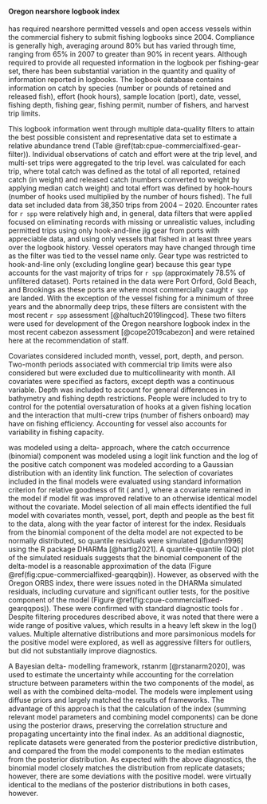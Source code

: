 #### Oregon nearshore logbook index

\Glsentrylong{odfw} has required nearshore
permitted vessels and open access vessels within the commercial fishery
to submit fishing logbooks since 2004.
Compliance is generally high, averaging around 80\% but has varied through
time, ranging from 65\% in 2007 to greater than 90\% in recent years.
Although required to provide all requested information in the logbook per
fishing-gear set,
there has been substantial variation in the quantity and quality
of information reported in logbooks. The logbook database contains
information on catch by species (number or pounds of retained and released
fish), effort (hook hours), sample location (port), date, vessel, fishing
depth, fishing gear, fishing permit, number of fishers, and harvest trip
limits.

This logbook information went through multiple data-quality filters to attain the
best possible consistent and representative data set to estimate
a relative abundance trend (Table \@ref(tab:cpue-commercialfixed-gear-filter)).
Individual observations of catch and effort were at the trip level,
and multi-set trips were aggregated to the trip level.
\Glsentrylong{cpue} was calculated for each trip, where total
catch was defined as the total of all reported, retained catch (in weight) and
released catch (numbers converted to weight by applying median catch
weight) and total effort was defined by hook-hours (number of hooks used
multiplied by the number of hours fished). The full data set included data
from 38,350 trips from 2004 – 2020.
Encounter rates for `r spp` were relatively high and, in general,
data filters that were applied focused on
eliminating records with missing or unrealistic values, including
permitted trips using only hook-and-line jig gear from ports with appreciable
data, and using only vessels that fished in at least three years over the
logbook history. Vessel operators may have changed through time as the filter
was tied to the vessel name only. Gear type was restricted to hook-and-line
only (excluding longline gear) because this gear type accounts for the vast
majority of trips for `r spp` (approximately 78.5\% of unfiltered dataset).
Ports retained in the data were Port Orford, Gold Beach, and Brookings as
these ports are where most commercially caught `r spp` are landed. With the
exception of the vessel fishing for a minimum of three years and the
abnormally deep trips, these filters are consistent with the most recent
`r spp` assessment [@haltuch2019lingcod]. These two filters were used for
development of the Oregon nearshore logbook index in the most recent cabezon
assessment [@cope2019cabezon] and were retained here at the recommendation of
\gls{odfw} staff.

Covariates considered included month, vessel, port, depth, and person.
Two-month periods associated with commercial trip limits were also considered
but were excluded due to multicollinearity with month. All covariates were
specified as factors, except depth was a continuous variable. Depth was
included to account for general differences in bathymetry and fishing depth
restrictions. People were included to try to control for the potential
oversaturation of hooks at a given fishing location and the interaction that
multi-crew trips (number of fishers onboard) may have on fishing efficiency.
Accounting for vessel also accounts for variability in fishing capacity.

\Glsentrylong{cpue} was modeled using a delta-\gls{glm} approach,
where the catch occurrence
(binomial) component was modeled using a logit link function and the log of
the positive catch component was modeled according to a Gaussian distribution
with an identity link function. The selection of covariates included in the final
models were evaluated using standard information criterion for relative
goodness of fit (\gls{aic} and \gls{bic}), where a covariate remained in the model if
model fit was improved relative to an otherwise identical model without the
covariate.
<!--(Table \@ref(tab:OR-COMM-NSLOG-CPUE-model-selection)).-->
Model selection of all
main effects identified the full model with covariates month, vessel, port,
depth and people as the best fit to the data, along with the year factor of
interest for the index. Residuals from the binomial component of the delta
model are not expected to be normally distributed, so quantile residuals were
simulated [@dunn1996] using the R package DHARMa [@hartig2021]. A
quantile-quantile (QQ) plot of the simulated residuals suggests that the
binomial component of the delta-model is a reasonable approximation of the
data (Figure \@ref(fig:cpue-commercialfixed-gearqqbin)).
However, as observed with the Oregon ORBS
\gls{cpue} index, there were issues noted in the DHARMa simulated residuals,
including curvature and significant outlier tests, for the positive component
of the model (Figure \@ref(fig:cpue-commercialfixed-gearqqpos)).
These were confirmed with standard
diagnostic tools for \glspl{glm}.
Despite filtering procedures described above, it
was noted that there were a wide range of positive \gls{cpue} values, which results
in a heavy left skew in the log(\gls{cpue}) values. Multiple alternative
distributions and more parsimonious models for the positive model were
explored, as well as aggressive filters for outliers, but did not
substantially improve diagnostics.

A Bayesian delta-\gls{glm} modelling framework, rstanrm [@rstanarm2020],
was used to estimate the uncertainty
while accounting for the correlation structure between parameters within the
two components of the model, as well as with the combined delta-model.
The models were implement using diffuse priors and largely matched
the results of \gls{mle} frameworks.
The advantage of this approach is that the calculation of the index
(summing relevant model parameters and combining model components) can be
done using the posterior draws, preserving the correlation structure and
propagating uncertainty into the final index. As
an additional diagnostic, replicate datasets were generated from the
posterior predictive distribution, and compared the \gls{mle}
from the model components to the median estimates from the
posterior distribution. As expected with the above diagnostics, the binomial
model closely matches the distribution from replicate datasets; however,
there are some deviations with the positive model. \Gls{mle} were virtually
identical to the medians of the posterior distributions in both cases,
however.
